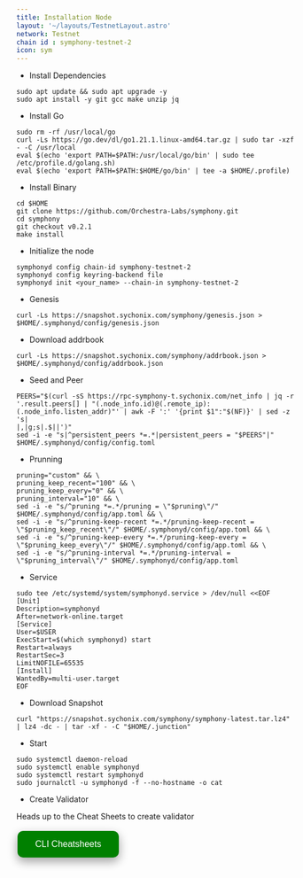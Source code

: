 ```yaml
---
title: Installation Node
layout: '~/layouts/TestnetLayout.astro'
network: Testnet
chain id : symphony-testnet-2
icon: sym
---
```


- Install Dependencies
```
sudo apt update && sudo apt upgrade -y 
sudo apt install -y git gcc make unzip jq
```

- Install Go
```
sudo rm -rf /usr/local/go
curl -Ls https://go.dev/dl/go1.21.1.linux-amd64.tar.gz | sudo tar -xzf - -C /usr/local
eval $(echo 'export PATH=$PATH:/usr/local/go/bin' | sudo tee /etc/profile.d/golang.sh)
eval $(echo 'export PATH=$PATH:$HOME/go/bin' | tee -a $HOME/.profile)
```

- Install Binary
```
cd $HOME
git clone https://github.com/Orchestra-Labs/symphony.git
cd symphony
git checkout v0.2.1
make install
```
- Initialize the node
```
symphonyd config chain-id symphony-testnet-2
symphonyd config keyring-backend file
symphonyd init <your_name> --chain-in symphony-testnet-2
```

- Genesis
```
curl -Ls https://snapshot.sychonix.com/symphony/genesis.json > $HOME/.symphonyd/config/genesis.json 
```
- Download addrbook
```
curl -Ls https://snapshot.sychonix.com/symphony/addrbook.json > $HOME/.symphonyd/config/addrbook.json
```
- Seed and Peer
```
PEERS="$(curl -sS https://rpc-symphony-t.sychonix.com/net_info | jq -r '.result.peers[] | "(.node_info.id)@(.remote_ip):(.node_info.listen_addr)"' | awk -F ':' '{print $1":"$(NF)}' | sed -z 's|
|,|g;s|.$||')"
sed -i -e "s|^persistent_peers *=.*|persistent_peers = "$PEERS"|" $HOME/.symphonyd/config/config.toml
```

- Prunning
```
pruning="custom" && \
pruning_keep_recent="100" && \
pruning_keep_every="0" && \
pruning_interval="10" && \
sed -i -e "s/^pruning *=.*/pruning = \"$pruning\"/" $HOME/.symphonyd/config/app.toml && \
sed -i -e "s/^pruning-keep-recent *=.*/pruning-keep-recent = \"$pruning_keep_recent\"/" $HOME/.symphonyd/config/app.toml && \
sed -i -e "s/^pruning-keep-every *=.*/pruning-keep-every = \"$pruning_keep_every\"/" $HOME/.symphonyd/config/app.toml && \
sed -i -e "s/^pruning-interval *=.*/pruning-interval = \"$pruning_interval\"/" $HOME/.symphonyd/config/app.toml
```
- Service
```
sudo tee /etc/systemd/system/symphonyd.service > /dev/null <<EOF
[Unit]
Description=symphonyd
After=network-online.target
[Service]
User=$USER
ExecStart=$(which symphonyd) start
Restart=always
RestartSec=3
LimitNOFILE=65535
[Install]
WantedBy=multi-user.target
EOF
```
- Download Snapshot
```
curl "https://snapshot.sychonix.com/symphony/symphony-latest.tar.lz4" | lz4 -dc - | tar -xf - -C "$HOME/.junction"
```

- Start
```
sudo systemctl daemon-reload
sudo systemctl enable symphonyd
sudo systemctl restart symphonyd
sudo journalctl -u symphonyd -f --no-hostname -o cat
```

 - Create Validator

Heads up to the Cheat Sheets to create validator

<a href="https://service.sychonix.com/testnet/symphony/cheat" target="_blank">
  <button style="background-color: green; border: none; color: white; padding: 15px 32px; text-align: center; text-decoration: none; display: inline-block; font-size: 16px; margin: 4px 2px; cursor: pointer; border-radius: 10px; box-shadow: 0 8px 16px 0 rgba(0,0,0,0.2), 0 6px 20px 0 rgba(0,0,0,0.19);" onmouseover="this.style.boxShadow='0 0 0 4px rgba(0,255,0,0.5)'" onmouseout="this.style.boxShadow='0 8px 16px 0 rgba(0,0,0,0.2), 0 6px 20px 0 rgba(0,0,0,0.19)'">CLI Cheatsheets</button>
</a>
